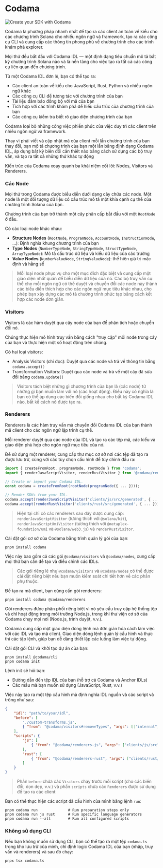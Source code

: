 
# Codama

![Create your SDK with Codama](/graphics/course-banners/create-your-sdk-with-codama.png)

Codama là phương pháp nhanh nhất để tạo ra các client an toàn về kiểu cho các chương trình Solana cho nhiều ngôn ngữ và framework, tạo ra các công cụ CLI và cung cấp các thông tin phong phú về chương trình cho các trình khám phá explorer.

Mọi thứ đều bắt đầu với Codama IDL — một định dạng tiêu chuẩn mô tả bất kỳ chương trình Solana nào và là nền tảng cho việc tạo ra tất cả các công cụ liên quan đến chương trình.

Từ một Codama IDL đơn lẻ, bạn có thể tạo ra:
- Các client an toàn về kiểu cho JavaScript, Rust, Python và nhiều ngôn ngữ khác
- Các công cụ CLI để tương tác với chương trình của bạn
- Tài liệu đảm bảo đồng bộ với mã của bạn
- Tích hợp với các trình khám phá để hiểu cấu trúc của chương trình của bạn
- Các công cụ kiểm tra biết rõ giao diện chương trình của bạn

Codama loại bỏ những công việc phiền phức của việc duy trì các client trên nhiều ngôn ngữ và framework. 

Thay vì phải viết và cập nhật mã của client mỗi lần chương trình của bạn thay đổi, bạn mô tả chương trình của bạn một lần bằng định dạng Codama IDL, áp dụng bất kỳ biến đổi cần thiết nào bằng cách sử dụng các bộ truy vấn, và tạo ra tất cả những thứ khác tự động

<ArticleSection name="Các khái niệm cốt lõi" id="core-concept" level="h2" />

Kiến trúc của Codama xoay quanh ba khái niệm cốt lõi: Nodes, Visitors và Renderers.

### Các Node 

Mọi thứ trong Codama được biểu diễn dưới dạng cây chứa các node. Một node là một đối tượng dữ liệu có cấu trúc mô tả một khía cạnh cụ thể của chương trình Solana của bạn. 

Chương trình của bạn trở thành một cây phân cấp bắt đầu với một `RootNode` ở đầu.

Có các loại node khác nhau:
- **Structure Nodes** (`RootNode`, `ProgramNode`, `AccountNode`, `InstructionNode`, ...): Định nghĩa khung chương trình của bạn
- **Type Nodes** (`NumberTypeNode`, `StringTypeNode`, `StructTypeNode`, `ArrayTypeNode`): Mô tả cấu trúc dữ liệu và kiểu dữ liệu của các trường
- **Value Nodes** (`NumberValueNode`, `StringValueNode`): thể hiện giá trị mặc định và hằng số

> Mỗi loại node phục vụ cho một mục đích đặc biệt và cung cấp một giao diện nhất quán để biểu diễn dữ liệu của nó. Các bộ truy vấn cụ thể cho mỗi ngôn ngữ có thể duyệt và chuyển đổi các node này thành các biểu diễn thích hợp cho các ngôn ngữ mục tiêu khác nhau, cho phép bạn xây dựng các mô tả chương trình phức tạp bằng cách kết hợp các node đơn giản.

### Visitors 

Visitors là các hàm duyệt qua cây node của bạn để phân tích hoặc chuyển đổi nó. 

Chúng thực hiện mô hình truy vấn bằng cách "truy cập" mỗi node trong cây của bạn và thực hiện một số hoạt động trên chúng.

Có hai loại visitors:
- Analysis Visitors (chỉ đọc): Duyệt qua các node và trả về thông tin bằng `codama.accept()`
- Transformation Visitors: Duyệt qua các node và trả về một cây đã sửa đổi bằng `codama.update()`

> Visitors tách biệt những gì chương trình của bạn là (các node) từ những gì bạn muốn làm với nó (các hoạt động). Điều này có nghĩa là bạn có thể áp dụng các biến đổi giống nhau cho bất kỳ Codama IDL nào, bất kể cách nó được tạo ra.

### Renderers

Renderers là các hàm truy vấn mà chuyển đổi Codama IDL của bạn thành mã client cho các ngôn ngữ lập trình cụ thể. 

Mỗi renderer duyệt qua các node của IDL và tạo ra các tệp mã, các kiểu và giao diện phù hợp cho ngôn ngữ mục tiêu của nó.

Để sử dụng một renderer, cung cấp thư mục cơ sở nơi các tệp đã tạo ra được lưu trữ, cùng với các tùy chọn cấu hình để tùy chỉnh đầu ra:

```ts
import { createFromRoot, programNode, rootNode } from 'codama';
import { renderJavaScriptVisitor, renderRustVisitor } from '@codama/renderers';

// Create or import your Codama IDL.
const codama = createFromRoot(rootNode(programNode({ ... })));

// Render SDKs from your IDL.
codama.accept(renderJavaScriptVisitor('clients/js/src/generated', { ... }));
codama.accept(renderRustVisitor('clients/rust/src/generated', { ... }));
```

> Hiện tại chỉ có các renderers sau đây được cung cấp: `renderJavaScriptVisitor` (tương thích với `@solana/kit`), `renderJavaScriptUmiVisitor` (tương thích với `@metaplex-foundation/umi` và `@solana/web3.js`) và `renderRustVisitor`.

<ArticleSection name="Cài đặt" id="installation" level="h2" />

Cài đặt gói cơ sở của Codama bằng trình quản lý gói của bạn:

```
pnpm install codama
```

Việc này bao gồm cả các gói `@codama/visitors` và `@codama/nodes`, cung cấp mọi thứ bạn cần để tạo và điều chỉnh các IDLs.

> Các gói riêng lẻ như `@codama/visitors` và `@codama/nodes` có thể được cài đặt riêng biệt nếu bạn muốn kiểm soát chi tiết hơn về các phần phụ thuộc.

Để tạo ra mã client, bạn cũng cần gói renderers:

```
pnpm install codama @codama/renderers
```

Gói renderers được phân phối riêng biệt vì nó yêu cầu truy cập hệ thống tệp và chỉ hoạt động trong môi trường Node.js, trong khi thư viện cơ sở của Codama chạy mọi nơi (Node.js, trình duyệt, v.v.).

<ArticleSection name="Cấu hình" id="set-up" level="h2" />

Codama cung cấp một giao diện dòng lệnh mà đơn giản hóa cách làm việc với các IDL và tạo mã client. Giao diện dòng lệnh quản lý cấu hình và thực thi các tập lệnh, giúp bạn dễ dàng thiết lập các luồng làm việc tự động.

Cài đặt gói CLI và khởi tạo dự án của bạn:

```
pnpm install @codama/cli
pnpm codama init
```

Lệnh init sẽ hỏi bạn:
- Đường dẫn đến tệp IDL của bạn (hỗ trợ cả Codama và Anchor IDLs)
- Các mẫu mà bạn muốn sử dụng (JavaScript, Rust, v.v.)

Việc này tạo ra một tệp cấu hình mà định nghĩa IDL nguồn và các script và trông như sau:

```json
{
    "idl": "path/to/your/idl",
    "before": [
        "./custom-transforms.js",
        { "from": "@codama/visitors#removeTypes", "args": [["internal"]] }
    ],
    "scripts": {
        "js": [
            { "from": "@codama/renderers-js", "args": ["clients/js/src"] }
        ],
        "rust": [
            { "from": "@codama/renderers-rust", "args": ["clients/rust/src"] }
        ]
    }
}
```

> Phần `before` chứa các `Visitors` chạy trước mỗi script (cho các biến đổi, dọn dẹp, v.v.) và phần `scripts` chứa các `Renderers` được sử dụng để tạo ra các client

Bạn có thể thực hiện các script đã cấu hình của mình bằng lệnh `run`:

```
pnpm codama run              # Run preparation steps only
pnpm codama run js rust      # Run specific language generators
pnpm codama run --all        # Run all configured scripts
```

### Không sử dụng CLI

Nếu bạn không muốn sử dụng CLI, bạn có thể tạo ra một tệp `codama.ts` trong kho lưu trữ của mình, chỉ định logic Codama IDL của bạn (nhập, truy vấn và renderers) và sau đó chạy:

```
pnpx tsx codama.ts
```


